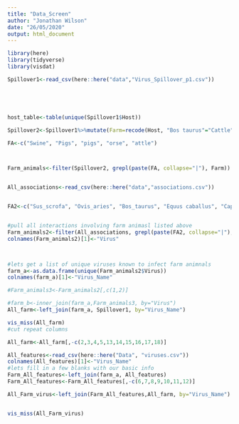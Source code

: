 ---
title: "Data_Screen"
author: "Jonathan Wilson"
date: "26/05/2020"
output: html_document
---

```{r}
library(here)
library(tidyverse)
library(visdat)
```
```{r}

Spillover1<-read_csv(here::here("data","Virus_Spillover_p1.csv"))





host_table<-table(unique(Spillover1$Host))


```

```{r}

Spillover2<-Spillover1%>%mutate(Farm=recode(Host, "Bos taurus"="Cattle", "Bubalus bubalis, Bos indicus, Bos taurus"="Cattle","Sus scrofa"="Swine",  "Equus caballus"="Horse"))  

FA<-c("Swine", "Pigs", "pigs", "orse", "attle")



Farm_animals<-filter(Spillover2, grepl(paste(FA, collapse="|"), Farm))



```


```{r}
All_associations<-read_csv(here::here("data","associations.csv"))


FA2<-c("Sus_scrofa", "Ovis_aries", "Bos_taurus", "Equus caballus", "Capra_aegagrus", "Capra_hircus", "Bubalus_bubalis",  "Cervus_elaphus",  "Cervus_nippon",  "Cervus_timorensis", "Bos_mutus", "Equus_asinus")


#pull all interactions involving farm animasl listed above
Farm_animals2<-filter(All_associations, grepl(paste(FA2, collapse="|"), hHostNameFinal))
colnames(Farm_animals2)[1]<-"Virus"



#lets get a list of unique viruses known to infect farm animnals
farm_a<-as.data.frame(unique(Farm_animals2$Virus))
colnames(farm_a)[1]<-"Virus_Name"
```

```{r}

#Farm_animals3<-Farm_animals2[,c(1,2)]

#farm_b<-inner_join(farm_a,Farm_animals3, by="Virus")
All_farm<-left_join(farm_a, Spillover1, by="Virus_Name")

vis_miss(All_farm)
#cut repeat columns 

All_farm<-All_farm[,-c(2,3,4,5,13,14,15,16,17,18)]
```

```{r}


All_features<-read_csv(here::here("Data", "viruses.csv"))
colnames(All_features)[1]<-"Virus_Name"
#lets fill in a few blanks with our basic info
Farm_All_features<-left_join(farm_a, All_features)
Farm_All_features<-Farm_All_features[,-c(6,7,8,9,10,11,12)]
```
```{r}

All_Farm_virus<-left_join(Farm_All_features,All_farm, by="Virus_Name")


vis_miss(All_Farm_virus)

```



